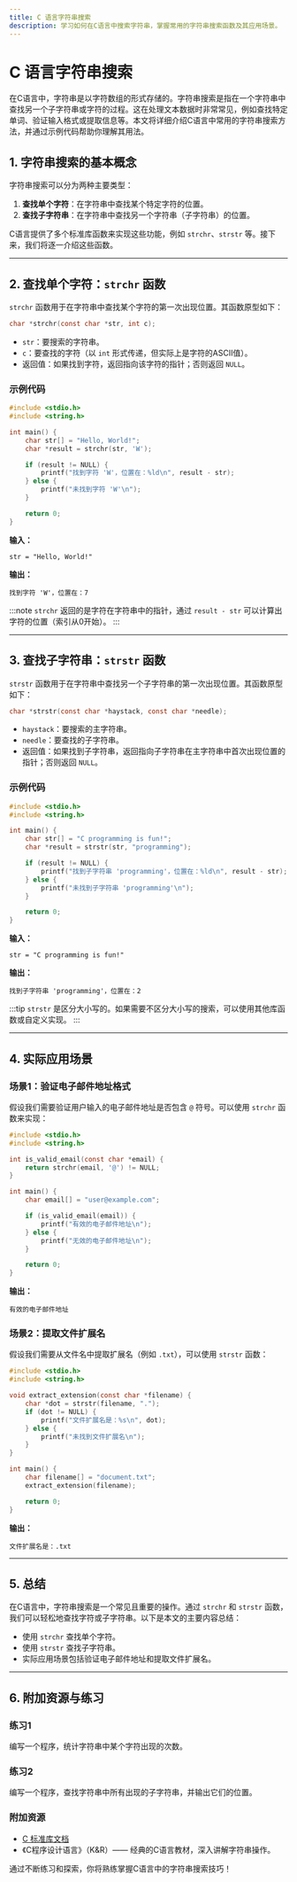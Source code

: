 ```yaml
---
title: C 语言字符串搜索
description: 学习如何在C语言中搜索字符串，掌握常用的字符串搜索函数及其应用场景。
---
```


# C 语言字符串搜索

在C语言中，字符串是以字符数组的形式存储的。字符串搜索是指在一个字符串中查找另一个子字符串或字符的过程。这在处理文本数据时非常常见，例如查找特定单词、验证输入格式或提取信息等。本文将详细介绍C语言中常用的字符串搜索方法，并通过示例代码帮助你理解其用法。

## 1. 字符串搜索的基本概念

字符串搜索可以分为两种主要类型：
1. **查找单个字符**：在字符串中查找某个特定字符的位置。
2. **查找子字符串**：在字符串中查找另一个字符串（子字符串）的位置。

C语言提供了多个标准库函数来实现这些功能，例如 `strchr`、`strstr` 等。接下来，我们将逐一介绍这些函数。

---

## 2. 查找单个字符：`strchr` 函数

`strchr` 函数用于在字符串中查找某个字符的第一次出现位置。其函数原型如下：

```c
char *strchr(const char *str, int c);
```

- `str`：要搜索的字符串。
- `c`：要查找的字符（以 `int` 形式传递，但实际上是字符的ASCII值）。
- 返回值：如果找到字符，返回指向该字符的指针；否则返回 `NULL`。

### 示例代码

```c
#include <stdio.h>
#include <string.h>

int main() {
    char str[] = "Hello, World!";
    char *result = strchr(str, 'W');

    if (result != NULL) {
        printf("找到字符 'W'，位置在：%ld\n", result - str);
    } else {
        printf("未找到字符 'W'\n");
    }

    return 0;
}
```

**输入：**
```
str = "Hello, World!"
```

**输出：**
```
找到字符 'W'，位置在：7
```

:::note
`strchr` 返回的是字符在字符串中的指针，通过 `result - str` 可以计算出字符的位置（索引从0开始）。
:::

---

## 3. 查找子字符串：`strstr` 函数

`strstr` 函数用于在字符串中查找另一个子字符串的第一次出现位置。其函数原型如下：

```c
char *strstr(const char *haystack, const char *needle);
```

- `haystack`：要搜索的主字符串。
- `needle`：要查找的子字符串。
- 返回值：如果找到子字符串，返回指向子字符串在主字符串中首次出现位置的指针；否则返回 `NULL`。

### 示例代码

```c
#include <stdio.h>
#include <string.h>

int main() {
    char str[] = "C programming is fun!";
    char *result = strstr(str, "programming");

    if (result != NULL) {
        printf("找到子字符串 'programming'，位置在：%ld\n", result - str);
    } else {
        printf("未找到子字符串 'programming'\n");
    }

    return 0;
}
```

**输入：**
```
str = "C programming is fun!"
```

**输出：**
```
找到子字符串 'programming'，位置在：2
```

:::tip
`strstr` 是区分大小写的。如果需要不区分大小写的搜索，可以使用其他库函数或自定义实现。
:::

---

## 4. 实际应用场景

### 场景1：验证电子邮件地址格式

假设我们需要验证用户输入的电子邮件地址是否包含 `@` 符号。可以使用 `strchr` 函数来实现：

```c
#include <stdio.h>
#include <string.h>

int is_valid_email(const char *email) {
    return strchr(email, '@') != NULL;
}

int main() {
    char email[] = "user@example.com";

    if (is_valid_email(email)) {
        printf("有效的电子邮件地址\n");
    } else {
        printf("无效的电子邮件地址\n");
    }

    return 0;
}
```

**输出：**
```
有效的电子邮件地址
```

### 场景2：提取文件扩展名

假设我们需要从文件名中提取扩展名（例如 `.txt`），可以使用 `strstr` 函数：

```c
#include <stdio.h>
#include <string.h>

void extract_extension(const char *filename) {
    char *dot = strstr(filename, ".");
    if (dot != NULL) {
        printf("文件扩展名是：%s\n", dot);
    } else {
        printf("未找到文件扩展名\n");
    }
}

int main() {
    char filename[] = "document.txt";
    extract_extension(filename);

    return 0;
}
```

**输出：**
```
文件扩展名是：.txt
```

---

## 5. 总结

在C语言中，字符串搜索是一个常见且重要的操作。通过 `strchr` 和 `strstr` 函数，我们可以轻松地查找字符或子字符串。以下是本文的主要内容总结：
- 使用 `strchr` 查找单个字符。
- 使用 `strstr` 查找子字符串。
- 实际应用场景包括验证电子邮件地址和提取文件扩展名。

---

## 6. 附加资源与练习

### 练习1
编写一个程序，统计字符串中某个字符出现的次数。

### 练习2
编写一个程序，查找字符串中所有出现的子字符串，并输出它们的位置。

### 附加资源
- [C 标准库文档](https://en.cppreference.com/w/c/string/byte)
- 《C程序设计语言》（K&R）—— 经典的C语言教材，深入讲解字符串操作。

通过不断练习和探索，你将熟练掌握C语言中的字符串搜索技巧！